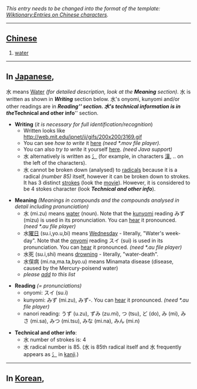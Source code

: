 ''This entry needs to be changed into the format of the template: [[Wiktionary:Entries on Chinese characters]].''

----

== [[Chinese]] ==
# [[water]]

----

== In [[Japanese]], ==

水 means [[Water]] ''(for detailed description, look at the '''Meaning''' section)''. 水 is written as shown in '''''Writing''''' section below. 水's onyomi, kunyomi and/or other readings are in '''''Reading''''' section. 水's technical information is in the '''''Technical and other info''''' section.

*'''Writing''' (''it is necessary for full identification/recognition'')
**Written looks like <br> http://web.mit.edu/jpnet/ji/gifs/200x200/3169.gif
**You can see ''how to write'' it [http://web.mit.edu/jpnet/ji/movies/3169.mov here] ''(need *.mov file player)''.
**You can also ''try to write'' it yourself [http://web.mit.edu/jpnet/ji/data/3169.html here]. ''(need Java support)''
**水 alternatively is written as [[氵]] (for example, in characters [[漢]], .. on the left of the characters).
**水 cannot be broken down (analysed) to [[Chinese_radical|radicals]] because it is a radical ''(number 85)'' itself, however it can be broken down to strokes. It has 3 distinct [[strokes]] (look the [http://web.mit.edu/jpnet/ji/movies/3169.mov movie]). However, it is considered to be 4 stokes character (look '''''Technical and other info''''').



*'''Meaning''' ''(Meanings in compounds and the compounds analysed in detail including pronunciation)''
**水 (mi.zu) means [[water]] (noun). Note that the [[kunyomi]] reading みず (mizu) is used in its pronunciation. You can [http://web.mit.edu/jpnet/ji/data/sound/mizu.au hear] it pronounced. ''(need *.au file player)''
**水[[曜日]] (su.i,yo.u,bi) means [[Wednesday]] - literally, "Water's week-day". Note that the [[onyomi]] reading スイ (sui) is used in its pronunciation. You can [http://web.mit.edu/jpnet/ji/data/sound/suiyoubi.au hear] it pronounced. ''(need *.au file player)''
**水死 (su.i,shi) means [[drowning]] - literally, "water-death".
**水俣病 (mi.na,ma.ta,byo.u) means Minamata disease (disease, caused by the Mercury-poisend water)
**''please [http://wiktionary.org/w/wiki.phtml?title=%E6%B0%B4&action=edit add] to this list''


*'''Reading''' ''(= pronunciations)''
**onyomi: スイ (su.i)
**kunyomi: みず (mi.zu), みず-. You can [http://web.mit.edu/jpnet/ji/data/sound/mizu.au hear] it pronounced. ''(need *.au file player)''
**nanori reading: うず (u.zu), ずみ (zu.mi), つ (tsu), ど (do), み (mi), みさ (mi.sa), みつ (mi.tsu), みな (mi.na), みん (mi.n)

*'''Technical and other info''':
**水 number of strokes is: 4
**水 radical number is 85. (水 is 85th radical itself and 水 frequently appears as [[氵]] in [[kanji]].)

----

== In [[Korean]], ==